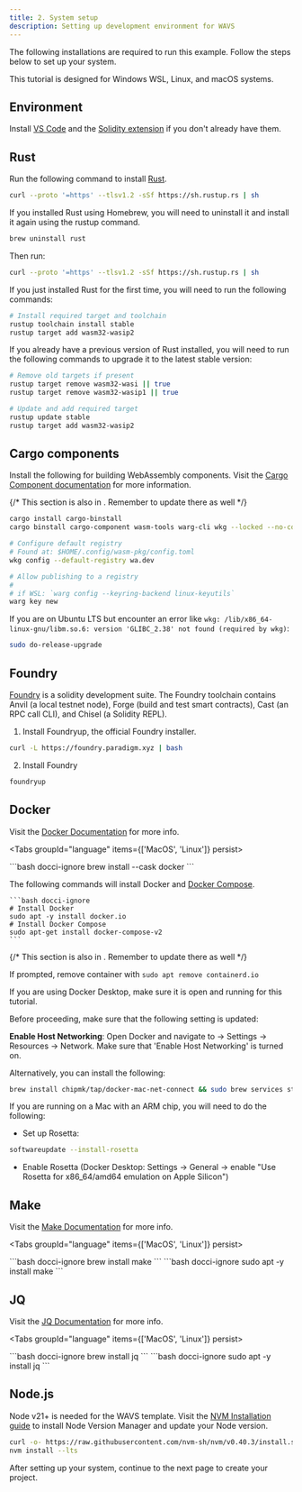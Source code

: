 ```yaml
---
title: 2. System setup
description: Setting up development environment for WAVS
---
```


The following installations are required to run this example. Follow the steps below to set up your system.

<Callout title="System recommendations" type="info">

This tutorial is designed for Windows WSL, Linux, and macOS systems.

</Callout>

## Environment

Install [VS Code](https://code.visualstudio.com/download) and the [Solidity extension](https://marketplace.visualstudio.com/items?itemName=JuanBlanco.solidity) if you don't already have them.

## Rust

Run the following command to install [Rust](https://www.rust-lang.org/tools/install).


```bash docci-ignore
curl --proto '=https' --tlsv1.2 -sSf https://sh.rustup.rs | sh
```

<Callout title="Homebrew Rust not supported" type="error">

If you installed Rust using Homebrew, you will need to uninstall it and install it again using the rustup command.

```bash docci-ignore
brew uninstall rust
```
Then run:
```bash docci-ignore
curl --proto '=https' --tlsv1.2 -sSf https://sh.rustup.rs | sh
```
</Callout>

<Callout title="Fresh Install" type="info">

If you just installed Rust for the first time, you will need to run the following commands:

```bash docci-ignore
# Install required target and toolchain
rustup toolchain install stable
rustup target add wasm32-wasip2
```
</Callout>


<Callout title="Upgrade Rust" type="info">

If you already have a previous version of Rust installed, you will need to run the following commands to upgrade it to the latest stable version:

```bash docci-ignore
# Remove old targets if present
rustup target remove wasm32-wasi || true
rustup target remove wasm32-wasip1 || true

# Update and add required target
rustup update stable
rustup target add wasm32-wasip2
```
</Callout>


## Cargo components

Install the following for building WebAssembly components. Visit the [Cargo Component documentation](https://github.com/bytecodealliance/cargo-component#installation) for more information.

{/* This section is also in [](./5-build.mdx). Remember to update there as well */}
```bash docci-ignore
cargo install cargo-binstall
cargo binstall cargo-component wasm-tools warg-cli wkg --locked --no-confirm --force

# Configure default registry
# Found at: $HOME/.config/wasm-pkg/config.toml
wkg config --default-registry wa.dev

# Allow publishing to a registry
#
# if WSL: `warg config --keyring-backend linux-keyutils`
warg key new
```

<Callout title="WSL Ubuntu GLIB out of date" type="error">

If you are on Ubuntu LTS but encounter an error like `wkg: /lib/x86_64-linux-gnu/libm.so.6: version 'GLIBC_2.38' not found (required by wkg)`:

```bash
sudo do-release-upgrade
```
</Callout>

## Foundry

[Foundry](https://book.getfoundry.sh/) is a solidity development suite. The Foundry toolchain contains Anvil (a local testnet node), Forge (build and test smart contracts), Cast (an RPC call CLI), and Chisel (a Solidity REPL).


1. Install Foundryup, the official Foundry installer.

```bash docci-ignore
curl -L https://foundry.paradigm.xyz | bash
```

2. Install Foundry

```bash docci-ignore
foundryup
```

## Docker

Visit the [Docker Documentation](https://docs.docker.com/get-started/get-docker/) for more info.

<Tabs groupId="language" items={['MacOS', 'Linux']} persist>

  <Tab value="MacOS">
    ```bash docci-ignore
    brew install --cask docker
    ```
  </Tab>

  <Tab value="Linux">

  The following commands will install Docker and [Docker Compose](https://docs.docker.com/compose/).

    ```bash docci-ignore
    # Install Docker
    sudo apt -y install docker.io
    # Install Docker Compose
    sudo apt-get install docker-compose-v2
    ```
  </Tab>

</Tabs>

<Callout title="Docker for MacOS" type="warn">

{/* This section is also in [](./5-build.mdx). Remember to update there as well */}

If prompted, remove container with `sudo apt remove containerd.io`

If you are using Docker Desktop, make sure it is open and running for this tutorial.

Before proceeding, make sure that the following setting is updated:

**Enable Host Networking**: Open Docker and navigate to -> Settings -> Resources -> Network. Make sure that 'Enable Host Networking' is turned on.

Alternatively, you can install the following:

```bash docci-ignore
brew install chipmk/tap/docker-mac-net-connect && sudo brew services start chipmk/tap/docker-mac-net-connect
```

If you are running on a Mac with an ARM chip, you will need to do the following:

- Set up Rosetta:

```bash docci-ignore
softwareupdate --install-rosetta
```

- Enable Rosetta (Docker Desktop: Settings -> General -> enable "Use Rosetta for x86_64/amd64 emulation on Apple Silicon")

</Callout>

## Make

Visit the [Make Documentation](https://www.gnu.org/software/make/manual/make.html) for more info.


<Tabs groupId="language" items={['MacOS', 'Linux']} persist>

  <Tab value="MacOS">
    ```bash docci-ignore
    brew install make
    ```
  </Tab>

  <Tab value="Linux">
    ```bash docci-ignore
    sudo apt -y install make
    ```
  </Tab>

</Tabs>


## JQ

Visit the [JQ Documentation](https://jqlang.org/download/) for more info.

<Tabs groupId="language" items={['MacOS', 'Linux']} persist>

  <Tab value="MacOS">
    ```bash docci-ignore
    brew install jq
    ```
  </Tab>

  <Tab value="Linux">
    ```bash docci-ignore
    sudo apt -y install jq
    ```
  </Tab>

</Tabs>

## Node.js

Node v21+ is needed for the WAVS template. Visit the [NVM Installation guide](https://github.com/nvm-sh/nvm?tab=readme-ov-file#installing-and-updating) to install Node Version Manager and update your Node version.

```bash
curl -o- https://raw.githubusercontent.com/nvm-sh/nvm/v0.40.3/install.sh | bash
nvm install --lts
```

After setting up your system, continue to the next page to create your project.
